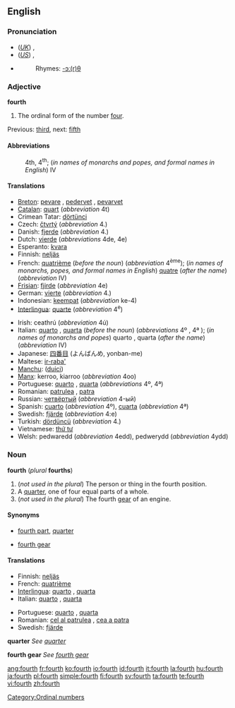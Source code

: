 {{wikipedia}}
==English==

===Pronunciation===
*(''[[Received Pronunciation|UK]]'') {{IPA|/fɔːθ/}}, {{SAMPA|/fO:T/}}
*(''[[General American|US]]'') {{IPA|/fɔɹθ/}}, {{SAMPA|/fOrT/}}
*{{audio|en-us-fourth.ogg|Audio (US)}}
*:Rhymes: [[Rhymes:English:-ɔː(r)θ|-ɔː(r)θ]]

===Adjective===
'''fourth'''

# The ordinal form of the number [[four]].

Previous: [[third]], next: [[fifth]]

====Abbreviations====
:4th, 4<sup>th</sup>; (''in names of monarchs and popes, and formal names in English'') IV

====Translations====
{{top}}
*[[Breton]]: [[pevare]] {{m|f}}, [[pedervet]] {{f}}, [[pevarvet]] {{m}}
*[[Catalan]]: [[quart]] (''abbreviation'' 4t)
*Crimean Tatar: [[dörtünci]]
*Czech: [[čtvrtý]] (''abbreviation'' 4.)
*Danish: [[fjerde]] (''abbreviation'' 4.)
*Dutch: [[vierde]] (''abbreviations'' 4de, 4e)
*Esperanto: [[kvara]]
*Finnish: [[neljäs]]
*French: [[quatrième]] (''before the noun'') (''abbreviation'' 4<sup>ème</sup>); (''in names of monarchs, popes, and formal names in English'') [[quatre]] (''after the name'') (''abbreviation'' IV)
*[[Frisian]]: [[fjirde]] (''abbreviation'' 4e)
*German: [[vierte]] (''abbreviation'' 4.)
*Indonesian: [[keempat]] (''abbreviation'' ke-4)
*[[Interlingua]]: [[quarte]] (''abbreviation'' 4<sup>e</sup>)
{{mid}}
*Irish: ceathrú (''abbreviation'' 4ú)
*Italian: [[quarto]] {{m}}, [[quarta]] {{f}} (''before the noun'') (''abbreviations'' 4º {{m}}, 4ª {{f}}); (''in names of monarchs and popes'') quarto {{m}}, quarta {{f}} (''after the name'') (''abbreviation'' IV)
*Japanese: [[四番目]] (よんばんめ, yonban-me)
*Maltese: [[ir-raba']]
*[[Manchu]]: ([[duici]])
*[[Manx]]: kerroo, kiarroo (''abbreviation'' 4oo)
*Portuguese: [[quarto]] {{m}}, [[quarta]] {{f}} (''abbreviations'' 4º, 4ª)
*Romanian: [[patrulea]] {{m}}, [[patra]] {{f}}
*Russian: [[четвёртый]] (''abbreviation'' 4-ый)
*Spanish: [[cuarto]] {{m}} (''abbreviation'' 4º), [[cuarta]] {{f}} (''abbreviation'' 4ª)
*Swedish: [[fjärde]] (''abbreviation'' 4:e)
*Turkish: [[dördüncü]] (''abbreviation'' 4.)
*Vietnamese: [[thứ tư]]
*Welsh: pedwaredd (''abbreviation'' 4edd), pedwerydd (''abbreviation'' 4ydd)
{{bottom}}

===Noun===
'''fourth''' (''plural'' '''fourths''')

# (''not used in the plural'') The person or thing in the fourth position.
# A [[quarter]], one of four equal parts of a whole.
# (''not used in the plural'') The fourth [[gear]] of an engine.

====Synonyms====
*{{i-c|quarter}} [[fourth part]], [[quarter]]
*{{i-c|gear}} [[fourth gear]]

====Translations====

{{trans-top|person or thing in the fourth position}}
*Finnish: [[neljäs]]
*French: [[quatrième]] {{m|f}}
*[[Interlingua]]: [[quarto]] {{m}}, [[quarta]] {{f}}
*Italian: [[quarto]] {{m}}, [[quarta]] {{f}}
{{trans-mid}}
*Portuguese: [[quarto]] {{m}}, [[quarta]] {{f}}
*Romanian: [[cel al patrulea]] {{m}}, [[cea a patra]] {{f}}
*Swedish: [[fjärde]] {{c}}
{{trans-bottom}}

'''quarter'''
''See [[quarter]]''

'''fourth gear'''
''See [[fourth gear]]''

[[Category:Ordinal numbers]]

[[ang:fourth]]
[[fr:fourth]]
[[ko:fourth]]
[[io:fourth]]
[[id:fourth]]
[[it:fourth]]
[[la:fourth]]
[[hu:fourth]]
[[ja:fourth]]
[[pl:fourth]]
[[simple:fourth]]
[[fi:fourth]]
[[sv:fourth]]
[[ta:fourth]]
[[te:fourth]]
[[vi:fourth]]
[[zh:fourth]]
